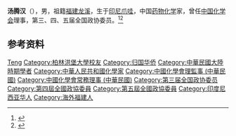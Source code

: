 '''汤腾汉'''（{{bd|1900年||1988年|}}），男，祖籍[[福建|福建]][[龙溪|龙溪]]，生于[[印尼|印尼]][[爪哇|爪哇]]，中国[[药物化学|药物化学]]家，曾任[[中国化学会|中国化学会]]理事，第三、四、五届全国政协委员。<ref>{{Cite book|title=历届全国政协委员人名辞典|author=|publisher=中国国际广播出版社|year=1996|isbn=9787507813746|location=北京|pages=286}}</ref><ref>{{Cite book|title=中华人民共和国职官志|author=何虎生, 李耀东, 向常福主编|publisher=中国社会出版社|year=2003|isbn=9787800883934|location=北京|pages=}}</ref>

== 参考资料 ==
{{reflist}}

{{中国人物小作品}}
{{Navboxes 
| title  = 汤腾汉在[[中国化学会|中国化学会]]的职务
| list1  =
{{中国化学会第十届理事会}}
{{中国化学会第十一届理事会}}
{{中国化学会第十二届理事会}}
{{中国化学会第十四届理事会}}
{{中国化学会第十五届理事会}}
}}

{{Authority control}}
{{DEFAULTSORT:Tang汤}}
[[Category:汤姓|Teng]]
[[Category:柏林洪堡大學校友|Category:柏林洪堡大學校友]]
[[Category:归国华侨|Category:归国华侨]]
[[Category:中華民國大陸時期學者|Category:中華民國大陸時期學者]]
[[Category:中華人民共和國化學家|Category:中華人民共和國化學家]]
[[Category:中國化學會理監事_(中華民國)|Category:中國化學會理監事 (中華民國)]]
[[Category:中國化學會常務理事_(中華民國)|Category:中國化學會常務理事 (中華民國)]]
[[Category:第三届全国政协委员|Category:第三届全国政协委员]]
[[Category:第四屆全國政協委員|Category:第四屆全國政協委員]]
[[Category:第五屆全國政協委員|Category:第五屆全國政協委員]]
[[Category:印度尼西亚华人|Category:印度尼西亚华人]]
[[Category:海外福建人|Category:海外福建人]]